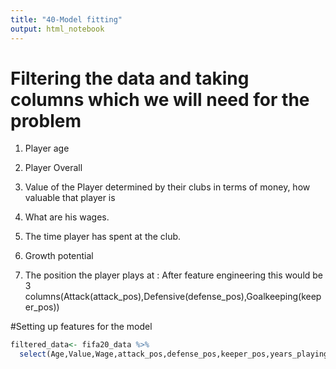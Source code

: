 ---
title: "40-Model fitting"
output: html_notebook
---


# Filtering the data and taking columns which we will need for the problem


1. Player age

2. Player Overall

3. Value of the Player determined by their clubs in terms of money, how valuable that player is 

4. What are his wages.

5. The time player has spent at the club.

6. Growth potential

7. The position the player plays at : After feature engineering this would be 3 columns(Attack(attack_pos),Defensive(defense_pos),Goalkeeping(keeper_pos))

#Setting up features for the model
```{r}
filtered_data<- fifa20_data %>% 
  select(Age,Value,Wage,attack_pos,defense_pos,keeper_pos,years_playing,Overall,growth_potential)
```

